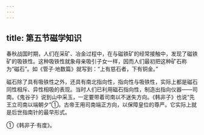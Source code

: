 ```yaml
---
---
---
```

title: 第五节磁学知识
---



春秋战国时期，人们在采矿、冶金过程中，在与磁铁矿的经常接触中，发现了磁铁矿的吸铁性。这种吸铁性就象母亲吸引子女一样，因而人们最初把这种矿石称为“磁石”。如《管子·地数篇》就写到：“上有慈石者，下有铜金。”

磁石除了具有吸铁性之外，还具有南北指向性，指向性与吸铁性，实际上都是磁石同性相斥、异性相吸的表现。当时人们已利用磁石指向性，制造出指向仪器——司南。《鬼谷子》说到山中采玉，一定要带着司南以不迷失方向。《韩非子》也说“先王立司南以端朝夕”①。古帝王用司南端正方向，以保障皇位的尊严。它实际上就是后世指南针的最早形式。

①《韩非子·有度》。